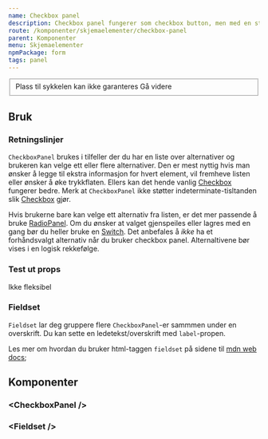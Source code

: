 ```yaml
---
name: Checkbox panel
description: Checkbox panel fungerer som checkbox button, men med en større trykkflate og muligheter for å vise ekstra informasjon.
route: /komponenter/skjemaelementer/checkbox-panel
parent: Komponenter
menu: Skjemaelementer
npmPackage: form
tags: panel
---
```




<PageHeader />
<ImportStatement imports="CheckboxPanel" />

<Playground>
  <Fieldset name="ticket-type" label="Velg tilleggsprodukter:">
    <div
      style={{
        display: 'flex',
        flexDirection: 'column',
        gap: '0.5rem',
        width: '20rem',
      }}
    >
      <CheckboxPanel title="Setereservasjon" value="seat" />
      <CheckboxPanel title="Hund" value="dog" />
      <CheckboxPanel title="Sykkel" value="flexi">
        <Label as="span">Plass til sykkelen kan ikke garanteres</Label>
      </CheckboxPanel>
      <PrimaryButton>
        Gå videre <ForwardIcon inline />
      </PrimaryButton>
    </div>
  </Fieldset>
</Playground>

## Bruk

### Retningslinjer

`CheckboxPanel` brukes i tilfeller der du har en liste over alternativer og brukeren kan velge ett eller flere alternativer.
Den er mest nyttig hvis man ønsker å legge til ekstra informasjon for hvert element, vil fremheve listen eller ønsker å øke
trykkflaten. Ellers kan det hende vanlig [Checkbox](https://design.entur.no/komponenter/skjemaelementer/checkbox) fungerer bedre.
Merk at `CheckboxPanel` ikke støtter indeterminate-tisltanden slik
[Checkbox](https://design.entur.no/komponenter/skjemaelementer/checkbox) gjør.

Hvis brukerne bare kan velge ett alternativ fra listen, er det mer passende å bruke
[RadioPanel](https://design.entur.no/komponenter/skjemaelementer/radio-panel). Om du ønsker at valget gjenspeiles eller lagres
med en gang bør du heller bruke en [Switch](https://design.entur.no/komponenter/skjemaelementer/switch).
Det anbefales å _ikke_ ha et forhåndsvalgt alternativ når du bruker checkbox panel. Alternaltivene bør vises i en logisk rekkefølge.

### Test ut props

<Playground props={inputpanel}>
  <CheckboxPanel title="249,-" value="non-flexi" size="large">
    Ikke fleksibel
  </CheckboxPanel>
</Playground>

### Fieldset

<ImportStatement imports="Fieldset" />

`Fieldset` lar deg gruppere flere `CheckboxPanel`-er sammmen under en overskrift. Du kan sette en ledetekst/overskrift med `label`-propen.

Les mer om hvordan du bruker html-taggen `fieldset` på sidene til [mdn web docs](https://developer.mozilla.org/en-US/docs/Web/HTML/Element/fieldset);

## Komponenter

### <CheckboxPanel /\>

<ImportStatement imports="CheckboxPanel" />
<Props of={CheckboxPanel} />

### <Fieldset /\>

<ImportStatement imports="Fieldset" />
<Props of={Fieldset} />
